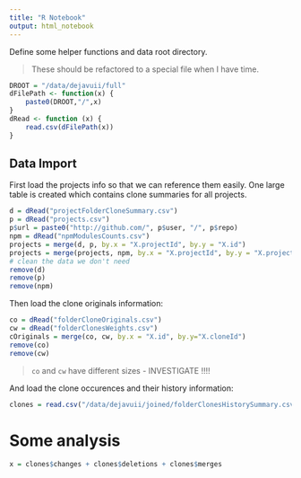 ```yaml
---
title: "R Notebook"
output: html_notebook
---
```


Define some helper functions and data root directory. 

> These should be refactored to a special file when I have time.

```r
DROOT = "/data/dejavuii/full"
dFilePath <- function(x) {
    paste0(DROOT,"/",x)
}
dRead <- function (x) {
    read.csv(dFilePath(x))
}
```

## Data Import

First load the projects info so that we can reference them easily. One large table is created which contains clone summaries for all projects.

```r
d = dRead("projectFolderCloneSummary.csv")
p = dRead("projects.csv")
p$url = paste0("http://github.com/", p$user, "/", p$repo)
npm = dRead("npmModulesCounts.csv")
projects = merge(d, p, by.x = "X.projectId", by.y = "X.id")
projects = merge(projects, npm, by.x = "X.projectId", by.y = "X.projectId")
# clean the data we don't need
remove(d)
remove(p)
remove(npm)
```

Then load the clone originals information:

```r
co = dRead("folderCloneOriginals.csv")
cw = dRead("folderClonesWeights.csv")
cOriginals = merge(co, cw, by.x = "X.id", by.y="X.cloneId")
remove(co)
remove(cw)
```

> `co` and `cw` have different sizes - INVESTIGATE !!!!

And load the clone occurences and their history information:

```r
clones = read.csv("/data/dejavuii/joined/folderClonesHistorySummary.csv")
```


# Some analysis

```r
x = clones$changes + clones$deletions + clones$merges
```